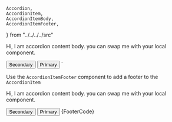 

	Accordion,
	AccordionItem,
	AccordionItemBody,
	AccordionItemFooter,
} from "../../../../src"


<Accordion>
    <AccordionItem title="Accordion title">
       <AccordionItemBody>
        <p>
         Hi, I am accordion content body. you can swap me with your local
         component.
        </p>
       </AccordionItemBody>
       <AccordionItemFooter>
         <Button color="black" appearance="secondary">
           Secondary
         </Button>
         <Button color="blue" appearance="primary">
          Primary
         </Button>
       </AccordionItemFooter>
   </AccordionItem>
</Accordion>
`

<Section style={{ paddingTop: 0 }}>
	<Section title="Sidebar" style={{ paddingTop: 0, paddingLeft: 0 }}>
		<p>
			Use the <Code small={true}>AccordionItemFooter</Code> component to add a
			footer to the <Code small={true}>AccordionItem</Code>
		</p>
		<Preview>
			<Accordion>
				<AccordionItem title="Accordion title">
					<AccordionItemBody>
						<p>
							Hi, I am accordion content body. you can swap me with your local
							component.
						</p>
					</AccordionItemBody>
					<AccordionItemFooter>
						<Button color="black" appearance="secondary">
							Secondary
						</Button>
						<Button color="blue" appearance="primary">
							Primary
						</Button>
					</AccordionItemFooter>
				</AccordionItem>
			</Accordion>
		</Preview>
		<Snippet language="js">{FooterCode}</Snippet>
	</Section>
</Section>
